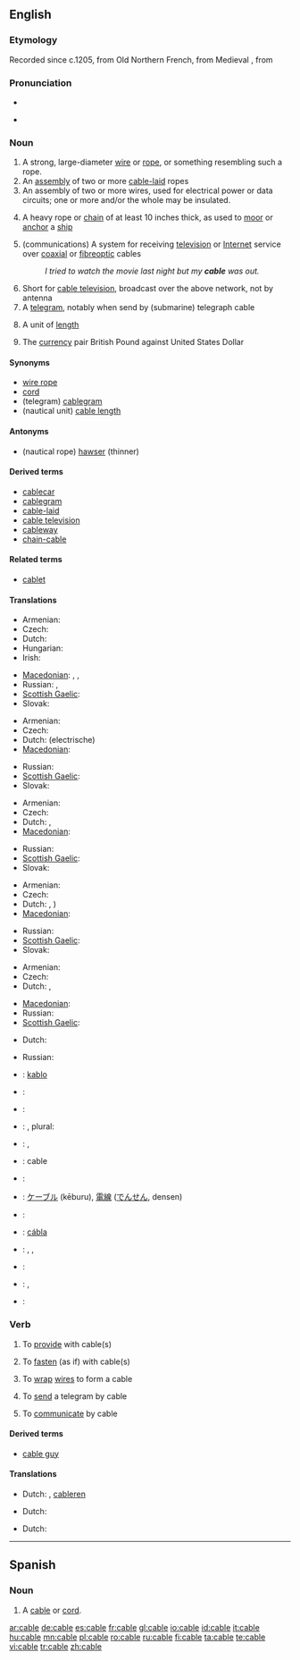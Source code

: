 {{also|câble|câblé}}
==English==
{{wikipedia}}

===Etymology===
Recorded since c.1205, from Old Northern French, from Medieval {{etyl|la}} {{term|capulum|lang=la||lasso, rope, halter}}, from {{etyl|la}} {{term|capere|lang=la||to take, seize}}

===Pronunciation===
* {{IPA|/keɪbl/}}
* {{audio|en-us-cable.ogg|Audio (US)}}
*: {{rhymes|eɪbəl}}

===Noun===
{{en-noun}}

# A strong, large-diameter [[wire]] or [[rope]], or something resembling such a rope.
# An [[assembly]] of two or more [[cable-laid]] ropes
# An assembly of two or more wires, used for electrical power or data circuits; one or more and/or the whole may be insulated.
# {{nautical}} A heavy rope or [[chain]] of at least 10 inches thick, as used to [[moor]] or [[anchor]] a [[ship]]
# (communications) A system for receiving [[television]] or [[Internet]] service over [[coaxial]] or [[fibreoptic]] cables
#: ''I tried to watch the movie last night but my '''cable''' was out.''
# Short for [[cable television]], broadcast over the above network, not by antenna
# A [[telegram]], notably when send by (submarine) telegraph cable
# {{nautical}} A unit of [[length]]
# {{finance}} The [[currency]] pair British Pound against United States Dollar

====Synonyms====
* [[wire rope]]
* [[cord]]
* (telegram) [[cablegram]]
* (nautical unit) [[cable length]]

====Antonyms====
* (nautical rope) [[hawser]] (thinner)

====Derived terms====
* [[cablecar]]
* [[cablegram]]
* [[cable-laid]]
* [[cable television]]
* [[cableway]]
* [[chain-cable]]

====Related terms====
* [[cablet]]

====Translations====
{{trans-top|large wire, rope}}
* Armenian: {{t-|hy|ճոպան|tr=č̣opan|sc=Armn|xs=Armenian}}
* Czech: {{t+|cs|lano|n}}
* Dutch: {{t+|nl|kabel|m}}
* Hungarian: {{t+|hu|kábel}}
* Irish: {{t|ga|cábla|m|xs=Irish}}
{{trans-mid}}
* [[Macedonian]]: {{t-|mk|јаже|n|tr=jáže|sc=Cyrl|xs=Macedonian}},  {{t|mk|ортома|f|tr=órtoma|sc=Cyrl|xs=Macedonian}},  {{t|mk|гајтан|m|tr=gájtan|sc=Cyrl|xs=Macedonian}}
* Russian: {{t|ru|трос|m|tr=tros|sc=Cyrl}}, {{t|ru|канат|m|tr=kanát|sc=Cyrl}}
* [[Scottish Gaelic]]: {{t-|gd|càball|m|xs=Scottish Gaelic}}
* Slovak: {{t-|sk|lano|n}}
{{trans-bottom}}

{{trans-top|assembly of wires for electricity}}
* Armenian: {{t-|hy|մալուխ|tr=malux|sc=Armn|xs=Armenian}}
* Czech: {{t-|cs|kabel|m}}
* Dutch: (electrische) {{t+|nl|kabel|m}}
* [[Macedonian]]: {{t|mk|кабел|m|tr=kábel|sc=Cyrl|xs=Macedonian}}
{{trans-mid}}
* Russian: {{t|ru|кабель|m|tr=kábel’|sc=Cyrl}}
* [[Scottish Gaelic]]: {{t-|gd|càball|m|xs=Scottish Gaelic}}
* Slovak: {{t-|sk|kabel|m}}
{{trans-bottom}}

{{trans-top|heavy rope or chain as used for mooring}}
* Armenian: {{t-|hy|ճոպան|tr=č̣opan|sc=Armn|xs=Armenian}}
* Czech: {{t+|cs|lano|n}}
* Dutch: {{t+|nl|kabel|m}},  {{t+|nl|tros}}
* [[Macedonian]]: {{t|mk|ортома|f|tr=órtoma|sc=Cyrl|xs=Macedonian}}
{{trans-mid}}
* Russian: {{t|ru|канат|m|tr=kanát|sc=Cyrl}}
* [[Scottish Gaelic]]: {{t-|gd|càball|m|xs=Scottish Gaelic}}
* Slovak: {{t-|sk|lano|n}}
{{trans-bottom}}

{{trans-top|communications system with coaxial or fiber optic}}
* Armenian: {{t-|hy|կաբելային|tr=kabelayin|sc=Armn|xs=Armenian}}
* Czech: {{t-|cs|kabel|m}}
* Dutch: {{t+|nl|kabel|m}},  {{t+|nl|kabelnetwerk|n}})
* [[Macedonian]]: {{t|mk|кабел|m|tr=kábel|sc=Cyrl|xs=Macedonian}}
{{trans-mid}}
* Russian: {{t|ru|кабель|m|tr=kábel’|sc=Cyrl}}
* [[Scottish Gaelic]]: {{t-|gd|càball|m|xs=Scottish Gaelic}}
* Slovak: {{t-|sk|kabel|m}}
{{trans-bottom}}

{{trans-see|tv broadcast over such network|cable tv}}

{{trans-top|telegram}}
* Armenian: {{t-|hy|հեռագիր|tr=heṙagir|sc=Armn|xs=Armenian}}
* Czech: {{t-|cs|telegram|m}}
* Dutch: {{t-|nl|telegram|n}}, {{t+|nl|kabeltelegram|n}}
{{trans-mid}}
* [[Macedonian]]: {{t|mk|телеграма|f|tr=telegráma|sc=Cyrl|xs=Macedonian}}
* Russian: {{t+|ru|телеграмма|f|tr=t'el'egrámma|sc=Cyrl}}
* [[Scottish Gaelic]]: {{t-|gd|teileagram|m|xs=Scottish Gaelic}}
{{trans-bottom}}

{{trans-top|nautical unit of length}}
* Dutch: {{t|nl|kabellengte}}
{{trans-mid}}
* Russian: {{t|ru|кабельтов|m|tr=kábel’tov|sc=Cyrl}}
{{trans-bottom}}

{{trans-top|currency pair}}
{{trans-mid}}
{{trans-bottom}}

{{checktrans-top}}
* {{ttbc|Esperanto}}: [[kablo]]
* {{ttbc|French}}: {{t+|fr|câble|m}}
* {{ttbc|German}}: {{t+|de|Kabel|n}}
* {{ttbc|Hebrew}}: {{t|he|כבל|m|tr=kevel|sc=Hebr}}, plural: {{t|he|כבלים|m|tr=kvalym|sc=Hebr}}
* {{ttbc|Indonesian}}: {{t-|id|kabel|xs=Indonesian}}, {{t|id|kawat|xs=Indonesian}}
* {{ttbc|Interlingua}}: cable
* {{ttbc|Italian}}: {{t+|it|cavo|m}}
{{checktrans-mid}}
* {{ttbc|Japanese}}: [[ケーブル]] (kēburu), [[電線]] ([[でんせん]], densen)
* {{ttbc|Latvian}}: {{t|lv|kabelis|m|xs=Latvian}}
* {{ttbc|Manx}}: [[cábla]]
* {{ttbc|Polish}}: {{t+|pl|lina|f}}, {{t+|pl|kabel|m}}, {{t|pl|przewód|m}}
* {{ttbc|Spanish}}: {{t+|es|cable|m}}
* {{ttbc|Swedish}}: {{t+|sv|kabel}}, {{t|sv|elkabel}}
* {{ttbc|Turkish}}: {{t|tr|kablo}}
{{checktrans-bottom}}

===Verb===
{{en-verb|cabl|es}}

# {{transitive}} To [[provide]] with cable(s)
# {{transitive}} To [[fasten]] (as if) with cable(s)
# {{transitive}} To [[wrap]] [[wire]]s to form a cable
# {{transitive}} To [[send]] a telegram by cable
# {{intransitive}} To [[communicate]] by cable

====Derived terms====
* [[cable guy]]

====Translations====
{{trans-top|provide with cable(s)}}
* Dutch: {{t|nl|bekabelen}}, [[cableren]]
{{trans-mid}}
{{trans-bottom}}

{{trans-top|fasten (as if) with cable(s)}}
* Dutch: {{t|nl|kabelen}}
{{trans-mid}}
{{trans-bottom}}

{{trans-top|communicate by cable(s)}}
* Dutch: {{t|nl|kabelen}}
{{trans-mid}}
{{trans-bottom}}

----

==Spanish==

===Noun===
{{es-noun-m}}

# A [[cable#English|cable]] or [[cord]].

[[ar:cable]]
[[de:cable]]
[[es:cable]]
[[fr:cable]]
[[gl:cable]]
[[io:cable]]
[[id:cable]]
[[it:cable]]
[[hu:cable]]
[[mn:cable]]
[[pl:cable]]
[[ro:cable]]
[[ru:cable]]
[[fi:cable]]
[[ta:cable]]
[[te:cable]]
[[vi:cable]]
[[tr:cable]]
[[zh:cable]]